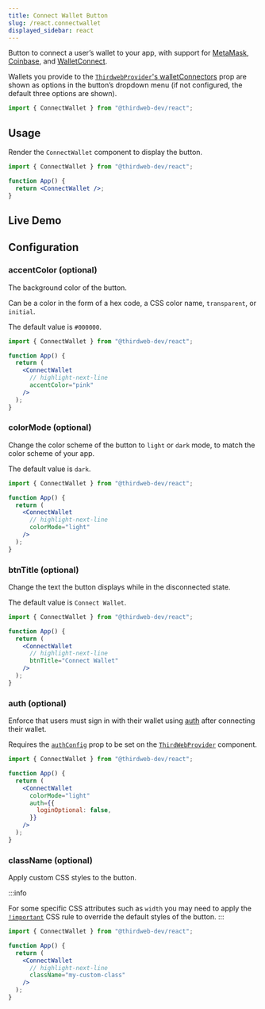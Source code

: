 ---
title: Connect Wallet Button
slug: /react.connectwallet
displayed_sidebar: react
---


Button to connect a user&rsquo;s wallet to your app, with support for
[MetaMask](/react/react.usemetamask),
[Coinbase](/react/react.usecoinbasewallet), and
[WalletConnect](/react/react.usewalletconnect).

Wallets you provide to the [`ThirdwebProvider`'s walletConnectors](/react/react.thirdwebprovider#walletconnectors)
prop are shown as options
in the button&rsquo;s dropdown menu (if not configured, the default three options are shown).

```jsx
import { ConnectWallet } from "@thirdweb-dev/react";
```

## Usage

Render the `ConnectWallet` component to display the button.

```jsx
import { ConnectWallet } from "@thirdweb-dev/react";

function App() {
  return <ConnectWallet />;
}
```

## Live Demo

<ConnectWalletEditor />

## Configuration

### accentColor (optional)

The background color of the button.

Can be a color in the form of a hex code, a CSS color name, `transparent`, or `initial`.

The default value is `#000000`.

```jsx
import { ConnectWallet } from "@thirdweb-dev/react";

function App() {
  return (
    <ConnectWallet
      // highlight-next-line
      accentColor="pink"
    />
  );
}
```

### colorMode (optional)

Change the color scheme of the button to `light` or `dark` mode, to match the color scheme of your app.

The default value is `dark`.

```jsx
import { ConnectWallet } from "@thirdweb-dev/react";

function App() {
  return (
    <ConnectWallet
      // highlight-next-line
      colorMode="light"
    />
  );
}
```

### btnTitle (optional)

Change the text the button displays while in the disconnected state.

The default value is `Connect Wallet`.

```jsx
import { ConnectWallet } from "@thirdweb-dev/react";

function App() {
  return (
    <ConnectWallet
      // highlight-next-line
      btnTitle="Connect Wallet"
    />
  );
}
```

### auth (optional)

Enforce that users must sign in with their wallet using [auth](/auth) after connecting their wallet.

Requires the [`authConfig`](/react/react.thirdwebprovider#authconfig) prop to be set on the [`ThirdWebProvider`](/react/react.thirdwebprovider) component.

```jsx
import { ConnectWallet } from "@thirdweb-dev/react";

function App() {
  return (
    <ConnectWallet
      colorMode="light"
      auth={{
        loginOptional: false,
      }}
    />
  );
}
```

### className (optional)

Apply custom CSS styles to the button.

:::info

For some specific CSS attributes such as `width` you may need to apply the
[`!important`](https://developer.mozilla.org/en-US/docs/Web/CSS/Specificity#the_!important_exception)
CSS rule to override the default styles of the button.
:::

```jsx
import { ConnectWallet } from "@thirdweb-dev/react";

function App() {
  return (
    <ConnectWallet
      // highlight-next-line
      className="my-custom-class"
    />
  );
}
```
